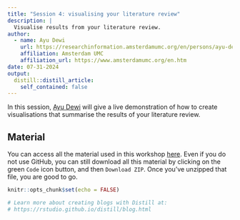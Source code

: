 ```yaml
---
title: "Session 4: visualising your literature review"
description: |
  Visualise results from your literature review.
author:
  - name: Ayu Dewi
    url: https://researchinformation.amsterdamumc.org/en/persons/ayu-dewi
    affiliation: Amsterdam UMC
    affiliation_url: https://www.amsterdamumc.org/en.htm
date: 07-31-2024
output:
  distill::distill_article:
    self_contained: false
---
```


In this session, [Ayu Dewi](https://researchinformation.amsterdamumc.org/en/persons/ayu-dewi) will give a live demonstration of how to create visualisations that summarise the results of your literature review.

## Material

You can access all the material used in this workshop [here](https://github.com/ayudewi/egm). Even if you do not use GitHub, you can still download all this material by clicking on the green `Code` icon button, and then `Download ZIP`. Once you've unzipped that file, you are good to go.

```r
knitr::opts_chunk$set(echo = FALSE)

# Learn more about creating blogs with Distill at:
# https://rstudio.github.io/distill/blog.html

```



